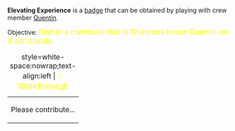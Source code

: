 '''Elevating Experience''' is a [[Badges|badge]] that can be obtained by playing with crew member [[Quentin_Aalbers|Quentin]].

Objective: <big style="color:yellow">Reel in a crewmate that is 12 meters below Quentin on 4 set islands</big>

{| class="mw-collapsible mw-collapsed"
|+ style=white-space:nowrap;text-align:left | <big style="color:yellow">💡 Walkthrough</big>
|-
| Please contribute...
|}